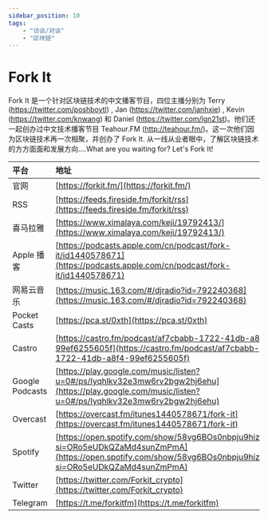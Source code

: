 ---
sidebar_position: 10
tags:
    - "访谈/对谈"
    - "区块链"
---

# Fork It

Fork It 是一个针对区块链技术的中文播客节目，四位主播分别为 Terry (https://twitter.com/poshboytl) , Jan (https://twitter.com/janhxie) , Kevin (https://twitter.com/knwang) 和 Daniel (https://twitter.com/lgn21st)。他们还一起创办过中文技术播客节目 Teahour.FM (http://teahour.fm/)。这一次他们因为区块链技术再一次相聚，并创办了 Fork It. 从一线从业者眼中，了解区块链技术的方方面面和发展方向....What are you waiting for? Let's Fork It!

| 平台 | 地址 |
|:--|:----|
| 官网 | [https://forkit.fm/](https://forkit.fm/) |
| RSS | [https://feeds.fireside.fm/forkit/rss](https://feeds.fireside.fm/forkit/rss) |
| 喜马拉雅 | [https://www.ximalaya.com/keji/19792413/](https://www.ximalaya.com/keji/19792413/) |
| Apple 播客 | [https://podcasts.apple.com/cn/podcast/fork-it/id1440578671](https://podcasts.apple.com/cn/podcast/fork-it/id1440578671) |
| 网易云音乐 | [https://music.163.com/#/djradio?id=792240368](https://music.163.com/#/djradio?id=792240368) |
| Pocket Casts | [https://pca.st/0xth](https://pca.st/0xth) |
| Castro | [https://castro.fm/podcast/af7cbabb-1722-41db-a8f4-99ef6255605f](https://castro.fm/podcast/af7cbabb-1722-41db-a8f4-99ef6255605f) |
| Google Podcasts | [https://play.google.com/music/listen?u=0#/ps/Iyqhlkv32e3mw6rv2bgw2hj6ehu](https://play.google.com/music/listen?u=0#/ps/Iyqhlkv32e3mw6rv2bgw2hj6ehu) |
| Overcast | [https://overcast.fm/itunes1440578671/fork-it](https://overcast.fm/itunes1440578671/fork-it) |
| Spotify | [https://open.spotify.com/show/58vg6BOs0nbpju9hizcpBJ?si=ORo5eUDkQZaMd4sunZmPmA](https://open.spotify.com/show/58vg6BOs0nbpju9hizcpBJ?si=ORo5eUDkQZaMd4sunZmPmA) |
| Twitter | [https://twitter.com/Forkit_crypto](https://twitter.com/Forkit_crypto) |
| Telegram | [https://t.me/forkitfm](https://t.me/forkitfm) |
